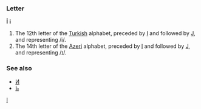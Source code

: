 ===Letter===
'''İ''' '''i'''

#The 12th letter of the [[Turkish]] alphabet, preceded by [[ı|I]] and followed by [[j|J]], and representing /i/.
#The 14th letter of the [[Azeri]] alphabet, preceded by [[ı|I]] and followed by [[j|J]], and representing /ɪ/.

===See also===
*[[и|И]]
*[[ь|Ь]]
[[Category:Latin letters|I]]